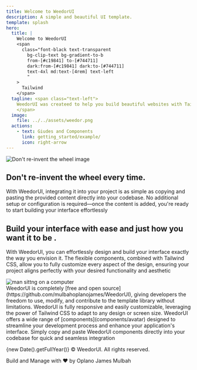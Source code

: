 ```yaml
---
title: Welcome to WeedorUI
description: A simple and beautiful UI template.
template: splash
hero:
  title: |
    Welcome to WeedorUI
    <span
      class="font-black text-transparent
        bg-clip-text bg-gradient-to-b
        from-[#c19841] to-[#744711]
        dark:from-[#c19841] dark:to-[#744711]
        text-4xl md:text-[4rem] text-left
        "
    >
      Tailwind
    </span>
  tagline: <span class="text-left">
    WeedorUI was createed to help you build beautiful websites with Tailwind and you can jsut focus on the main main features of your website or project!
    </span>
  image:
    file: ../../assets/weedor.png
  actions:
    - text: Giudes and Components
      link: getting_started/example/
      icon: right-arrow
---
```



<section class="grid grid-cols-1 md:grid-cols-2 gap-10 py-10">
   <div class="h-full overflow-hidden md:order-first order-last">
    <img src={"https://crawler.siteone.io/_astro/siteone-crawler-mascot.CPk15tXh_Z1pCY0w.webp"} alt="Don't re-invent the wheel image" class="w-full h-full object-cover" />
 </div>

  <div class="space-y-4">
    <h1>
      Don't re-invent the wheel 
      every time.
    </h1>
    <p>
      With WeedorUI, integrating it into your project is as simple as copying
      and pasting the provided content directly into your codebase. No
      additional setup or configuration is required—once the content is added,
      you're ready to start building your interface effortlessly
    </p>
  </div>
</section>

<section class="grid grid-cols-1 md:grid-cols-2 gap-12 py-14">
  <div class="space-y-4">
    <h1>Build your interface with ease and just how you want it to be .</h1>
    <p>
     With WeedorUI, you can effortlessly design and build your interface exactly the way you envision it. The flexible components, combined with Tailwind CSS, allow you to fully customize every aspect of the design, ensuring your project aligns perfectly with your desired functionality and aesthetic
    </p>
  </div>

  <div class="h-full overflow-hidden">
    <img src="https://codesweetly.com/_astro/undraw-developer-codesweetly.D6ntMCde_1WrohD.svg" alt="man sittng on a computer" class="w-full h-full object-cover" />
 </div>
</section>

<CardGrid stagger>
  <Card title="Free and Open Source" icon="github">
    WeedorUI is completely [free and open
    source](https://github.com/mulbahoplanojames/WeedorUI), giving developers
    the freedom to use, modify, and contribute to the template library without
    limitations.
  </Card>
  <Card title="Responsive and customizable with Tailwind CSS" icon="external">
    WeedorUI is fully responsive and easily customizable, leveraging the power
    of Tailwind CSS to adapt to any design or screen size.
  </Card>
  <Card title="Components" icon="puzzle">
    WeedorUI offers a wide range of [components](components/avatar) designed to
    streamline your development process and enhance your application's
    interface.
  </Card>
  <Card title="Copy and Past Directly in your code base" icon="seti:todo">
    Simply copy and paste WeedorUI components directly into your codebase for
    quick and seamless integration
  </Card>
</CardGrid>

<div class="pt-16 text-center">
  <p class="text-2xl">
    {new Date().getFullYear()} &copy; WeedorUI. All rights reserved.
  </p>
  <p class="text-2xl">
    Build and Manage with <span> ❤️ </span> by Oplano James Mulbah
  </p>
</div>

